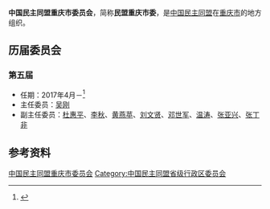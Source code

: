 {{Infobox PRCG
|机构名称 = 中国民主同盟重庆市委员会
|标志1    =
|格言1    =
|届数     = 五
|任期始   = 2017年4月
|任期终   = 
|职位1    = 主任委员
|人员1    = [[吴刚|吴刚]]
|职位2    = 副主任委员
|人员2    = [[杜惠平|杜惠平]]、[[李秋|李秋]]、[[黄燕苹|黄燕苹]]、[[刘文贤|刘文贤]]、[[邓世军|邓世军]]、[[温涛|温涛]]、[[张亚兴|张亚兴]]、[[张丁非|张丁非]]
|人数2    =
|职位3    =
|人员3    =
|组织法规 = 中国民主同盟章程
|上级机构 = [[中国民主同盟中央委员会|中国民主同盟中央委员会]]
|机构类型 = [[民主党派|民主党派]][[中国一级行政区|省级行政区]][[委员会|委员会]]
|行政级别 = 正厅级
|场所1    = 
|地址1    = 
|邮编1    = 
|电话1    = 
|官网1    = {{url|www.cqmm.org.cn}}
}}
'''中国民主同盟重庆市委员会'''，简称'''民盟重庆市委'''，是[[中国民主同盟|中国民主同盟]]在[[重庆市|重庆市]]的地方组织。

== 历届委员会 ==
=== 第五届 ===
* 任期：2017年4月－<ref>{{Cite web|title=民盟重庆市第五次代表大会召开|url=http://www.rmzxb.com.cn/c/2017-04-12/1476165.shtml?n2m=1|accessdate=2020-08-20|work=人民政协网}}</ref>
* 主任委员：[[吴刚|吴刚]]
* 副主任委员：[[杜惠平|杜惠平]]、[[李秋|李秋]]、[[黄燕苹|黄燕苹]]、[[刘文贤|刘文贤]]、[[邓世军|邓世军]]、[[温涛|温涛]]、[[张亚兴|张亚兴]]、[[张丁非|张丁非]]

== 参考资料 ==
{{reflist}}

{{中华人民共和国各省级行政区|委员会|中国民主同盟|仅内地=yes}}

{{Authority control}}
[[Category:中国民主同盟重庆市委员会|]]
[[Category:中国民主同盟省级行政区委员会|Category:中国民主同盟省级行政区委员会]]